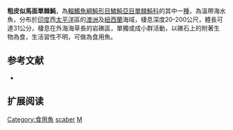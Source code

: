 {{Speciesbox
| name = 粗皮似馬面單棘魨
| image = Parika scaber (Smooth leatherjacket).jpg
| status = NE
| status_system = IUCN3.1
| genus = Meuschenia
| species = scaber
| authority = [[Forster|Forster]], 1801
| synonyms = *''Balistes scaber, Forster, 1801''
*''Parika scaber, Forster, 1801''
*''Monacanthus setosus, Waite, 1899''
}}

'''粗皮似馬面單棘魨'''，為[[輻鰭魚綱|輻鰭魚綱]][[魨形目|魨形目]][[鱗魨亞目|鱗魨亞目]][[單棘魨科|單棘魨科]]的其中一[[種|種]]，為溫帶海水魚，分布於[[印度|印度]]西[[太平洋|太平洋]]區的[[澳洲|澳洲]]及[[紐西蘭|紐西蘭]]海域，棲息深度20-200公尺，體長可達31公分，棲息在外海海草長的岩礁區，單獨或成小群活動，以礁石上的附著生物為食，生活習性不明，可做為食用魚。

==参考文献==
*{{FishBase_species|genus=Meuschenia|species=scaber|year=2014|month=3}}

== 扩展阅读 ==
{{refbegin}}
{{wikispecies-inline|Meuschenia scaber|粗皮似馬面單棘魨}}
{{refend}}
{{Taxonbar|from=Q1901712}}

[[Category:食用魚|Category:食用魚]]
[[Category:似馬面單棘魨屬|scaber]]
[[Category:1801年描述的魚類|M]]


{{魚類小作品}}